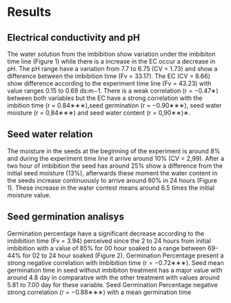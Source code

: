 # Results

## Electrical conductivity and pH

The water solution from the imbibition show variation under the imbibiton time line (Figure 1) while there is a increase in the EC occur a decrease in pH. The pH range have a variation from 7.7 to 6.75 (CV = 1.73) and show a difference between the imbibition time (Fv = 33.17). The EC (CV = 8.66) show difference according to the experiment time line (Fv = 43.23) with value ranges 0.15 to 0.69 ds:m−1. There is a weak correlation (r = −0.47∗) between both variables but the EC have a strong correlation with the imbition time (r = 0.84∗∗∗),seed germination (r = −0.90∗∗∗), seed water moisture (r = 0,84∗∗∗) and seed water content (r = 0,90∗∗)∗.

## Seed water relation

The moisture in the seeds at the beginning of the experiment is around 8% and during the experiment time line it arrive around 10% (CV = 2,99). After a two hour of imbibition the seed has around 25% show a difference from the initial seed moisture (13%), afterwards these moment the water content in the seeds increase continuously to arrive around 60% in 24 hours (Figure 1). These increase in the water contest means around 6.5 times the initial moisture value.

## Seed germination analisys

Germination percentage have a significant decrease according to the imbibition time (Fv = 3.94) perceived since the 2 to 24 hours from initial imbibition with a value of 85% for 00 hour soaked to a range between 69-44% for 02 to 24 hour soaked (Figure 2). Germination Percentage present a strong negative correlation with Imbibition time (r = −0.72∗∗∗). Seed mean germination time in seed without imbibiton treatment has a major value with around 4.8 day in comparative with the other treatment with values around 5.81 to 7.00 day for these variable. Seed Germination Percentage negative strong correlation (r = −0.88∗∗∗) with a mean germination time